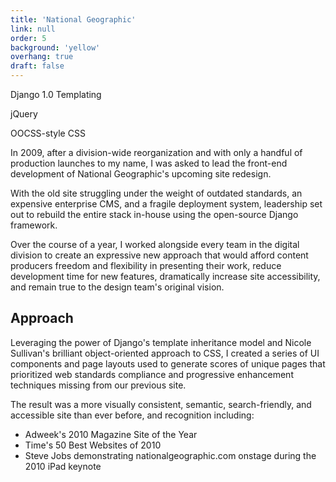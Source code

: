 ```yaml
---
title: 'National Geographic'
link: null
order: 5
background: 'yellow'
overhang: true
draft: false
---
```




<Gallery>
  <GalleryItem>
    <Browser description="The National Geographic homepage, seen on the day we launched the new design, in December 2009.">
      <Still src={imageDesktopNGHome} alt="Screenshot: The nationalgeographic.com homepage in 2010" />
    </Browser>
  </GalleryItem>

<GalleryItem>
  <Still
    description="Steve Jobs demos nationalgeographic.com onstage during the iPad keynote presentation."
    src={imageStillNGJobs}
    alt="Photo: Steve Jobs visits nationalgeographic.com during the iPad keynote presentation"
  />
</GalleryItem>

<GalleryItem>
  <Browser>
    <Still
      src={imageDesktopNGPOD}
      alt="Screenshot: A Photo of the Day page in 2010 "
    />
  </Browser>
</GalleryItem>

<GalleryItem>
  <Browser>
    <Still
      description="Featured on apple.com's iPad product page."
      src={imageDesktopNGApple}
      alt="Screenshot: The nationalgeographic.com homepage featured on apple.com's iPad page"
    />
  </Browser>
</GalleryItem>

  <GalleryItem>
    <Browser>
      <Still
        src={imageDesktopNGNews}
        alt="Screenshot: A News page in 2010" />
    </Browser>
  </GalleryItem>
</Gallery>

<PostColumn theme={_frontmatter.background}>

<Stack theme={_frontmatter.background}>
  <List>
    <ListItem>
      <p>Django 1.0 Templating</p>
    </ListItem>
    <ListItem>
      <p>jQuery</p>
    </ListItem>
    <ListItem>
      <p>OOCSS-style CSS</p>
    </ListItem>
  </List>
</Stack>

<Markdown>

In 2009, after a division-wide reorganization and with only a handful of production launches to my name, I was asked to lead the front-end development of National Geographic's upcoming site redesign.

With the old site struggling under the weight of outdated standards, an expensive enterprise CMS, and a fragile deployment system, leadership set out to rebuild the entire stack in-house using the open-source Django framework.

Over the course of a year, I worked alongside every team in the digital division to create an expressive new approach that would afford content producers freedom and flexibility in presenting their work, reduce development time for new features, dramatically increase site accessibility, and remain true to the design team's original vision.

## Approach

Leveraging the power of Django's template inheritance model and Nicole Sullivan's brilliant <Link to="http://www.stubbornella.org/content/2009/02/28/object-oriented-css-grids-on-githu/">object-oriented approach to CSS</Link>, I created a series of UI components and page layouts used to generate scores of unique pages that prioritized web standards compliance and progressive enhancement techniques missing from our previous site.

The result was a more visually consistent, semantic, search-friendly, and accessible site than ever before, and recognition including:

- <Link to="https://www.adweek.com/brand-marketing/magazine-web-site-year-102953/">Adweek's 2010 Magazine Site of the Year</Link>
- <Link to="http://content.time.com/time/specials/packages/article/0,28804,2012721_2012887_2012883,00.html">Time's 50 Best Websites of 2010</Link>
- <Link to="https://youtu.be/zZtWlSDvb_k?t=873">Steve Jobs demonstrating nationalgeographic.com onstage during the 2010 iPad keynote</Link>

</Markdown>

<Browser description="A custom layout system for the site’s content producers, which allowed them to keep pages tight and visually consistent while still ensuring a high level of customization.">
  <Still
    src={imageDesktopNGLayoutManager}
    alt="Screenshot: A view of the custom layout manager powering the nationalgeographic.com homepage in 2010"
  />
</Browser>

</PostColumn>
